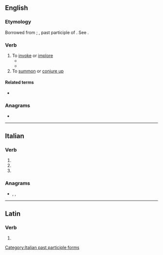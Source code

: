 ==English==

===Etymology===
Borrowed from {{bor|en|la|invocare}}; {{m|la|invocatus}}, past participle of {{m|la|invocare}}. See {{doublet|en|notext=1|invoke}}.

===Verb===
{{en-verb}}

# To [[invoke]] or [[implore]]
#* {{RQ:Shakespeare Sonnets|sonnet=38|url=https://books.google.com/books?id=vF3QMSp6pg4C&pg=PP44|passage=Be thou the tenth Muſe, ten times more in worth <br> Then thoſe old nine which rimers '''inuocate''',}}
#* {{RQ:Milton Paradise Regained|book=Samson Agonistes|page=69|passage=For proof hereof, if ''Dagon'' be thy god, <br> Go to his Temple, '''invocate''' his aid}}
# To [[summon]] or [[conjure up]]

====Related terms====
* {{l|en|invocation}}

===Anagrams===
* {{anagrams|en|a=aceinotv|Caviteño|conative}}

----

==Italian==

===Verb===
{{head|it|verb form}}

# {{inflection of|it|invocare||2|p|pres|indc}}
# {{inflection of|it|invocare||2|p|impr}}
# {{feminine plural of|it|invocato}}

===Anagrams===
* {{l|it|conative}}, {{l|it|nevicato}}, {{l|it|vociante}}

[[Category:Italian past participle forms]]

----

==Latin==

===Verb===
{{la-verb-form|invocāte}}

# {{inflection of|la|invocō||2|p|pres|actv|impr}}